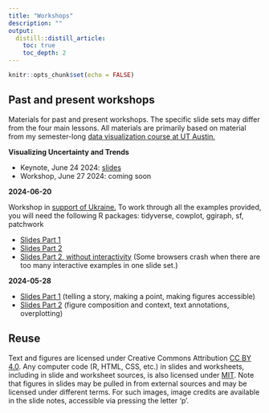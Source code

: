 ```yaml
---
title: "Workshops"
description: ""
output:
  distill::distill_article:
    toc: true
    toc_depth: 2
---
```


```r
knitr::opts_chunk$set(echo = FALSE)
```


## Past and present workshops

Materials for past and present workshops. The specific slide sets may differ from the four main lessons. All materials are primarily based on material from my semester-long [data visualization course at UT Austin.](https://wilkelab.org/SDS375/)

<strong class="nospace">Visualizing Uncertainty and Trends</strong>

- Keynote, June 24 2024: [slides](materials/2024-06-24.html)
- Workshop, June 27 2024: coming soon

<strong class="nospace">2024-06-20</strong>

Workshop in [support of Ukraine.](https://sites.google.com/view/dariia-mykhailyshyna/main/r-workshops-for-ukraine#h.95gc1ocexdze) To work through all the examples provided, you will need the following R packages: tidyverse, cowplot, ggiraph, sf, patchwork

- [Slides Part 1](materials/2024-06-20-part1.html)
- [Slides Part 2](materials/2024-06-20-part2.html)
- [Slides Part 2, without interactivity](materials/2024-06-20-part2-minimal.html) (Some browsers crash when there are too many interactive examples in one slide set.)

<strong class="nospace">2024-05-28</strong>

- [Slides Part 1](materials/2024-05-28-part1.html) (telling a story, making a point, making figures accessible)
- [Slides Part 2](materials/2024-05-28-part2.html) (figure composition and context, text annotations, overplotting)

## Reuse {.appendix}

Text and figures are licensed under Creative Commons Attribution [CC BY 4.0](https://creativecommons.org/licenses/by/4.0/). Any computer code (R, HTML, CSS, etc.) in slides and worksheets, including in slide and worksheet sources, is also licensed under [MIT](https://github.com/wilkelab/SDS375/LICENSE.md). Note that figures in slides may be pulled in from external sources and may be licensed under different terms. For such images, image credits are available in the slide notes, accessible via pressing the letter 'p'.
